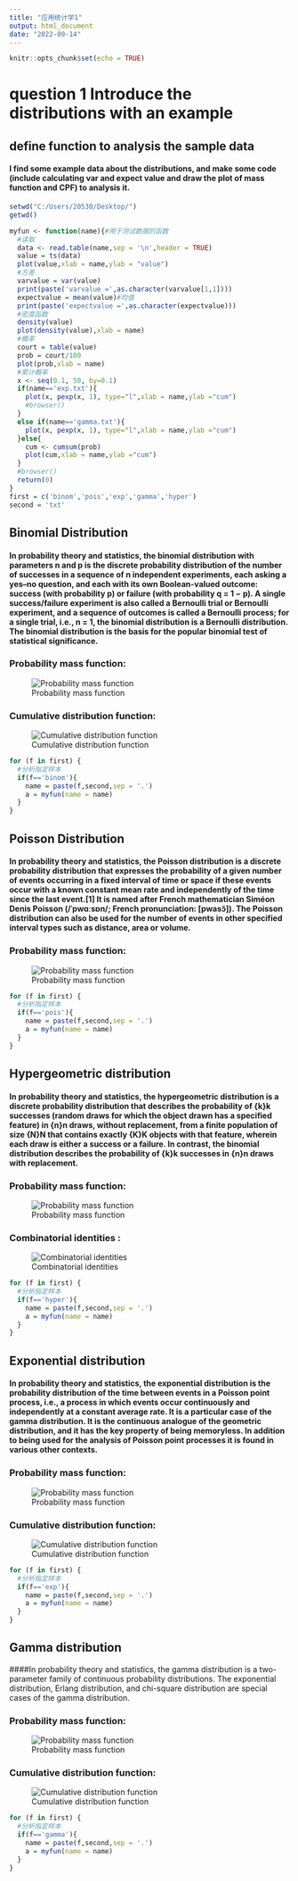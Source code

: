 ---
title: "应用统计学1"
output: html_document
date: "2022-09-14"
---

```{r setup, include=FALSE}
knitr::opts_chunk$set(echo = TRUE)
```

# question 1 Introduce the distributions with an example

## define function to analysis the sample data

#### I find some example data about the distributions, and make some code (include calculating var and expect value and draw the plot of mass function and CPF) to analysis it.

```{r}
setwd("C:/Users/20530/Desktop/")
getwd()

myfun <- function(name){#用于测试数据的函数
  #读取
  data <- read.table(name,sep = '\n',header = TRUE)
  value = ts(data)
  plot(value,xlab = name,ylab = "value")
  #方差
  varvalue = var(value)
  print(paste('varvalue =',as.character(varvalue[1,1])))
  expectvalue = mean(value)#均值
  print(paste('expectvalue =',as.character(expectvalue)))
  #密度函数
  density(value)
  plot(density(value),xlab = name)
  #概率
  court = table(value)
  prob = court/100
  plot(prob,xlab = name)
  #累计概率
  x <- seq(0.1, 50, by=0.1)
  if(name=='exp.txt'){
    plot(x, pexp(x, 1), type="l",xlab = name,ylab ="cum")
    #browser()
  }
  else if(name=='gamma.txt'){
    plot(x, pexp(x, 1), type="l",xlab = name,ylab ="cum")
  }else{
    cum <- cumsum(prob)
    plot(cum,xlab = name,ylab ="cum")
  }
  #browser()
  return(0)
}
first = c('binom','pois','exp','gamma','hyper')
second = 'txt'

```

## Binomial Distribution

#### In probability theory and statistics, the binomial distribution with parameters n and p is the discrete probability distribution of the number of successes in a sequence of n independent experiments, each asking a yes–no question, and each with its own Boolean-valued outcome: success (with probability p) or failure (with probability q = 1 − p). A single success/failure experiment is also called a Bernoulli trial or Bernoulli experiment, and a sequence of outcomes is called a Bernoulli process; for a single trial, i.e., n = 1, the binomial distribution is a Bernoulli distribution. The binomial distribution is the basis for the popular binomial test of statistical significance.

### Probability mass function:

![Probability mass function](C:/Users/20530/Desktop/binommass.svg "Probability mass function")

### Cumulative distribution function:


![Cumulative distribution function](C:/Users/20530/Desktop/binomcum.svg "Cumulative distribution function")


```{r}
for (f in first) {
  #分析指定样本
  if(f=='binom'){
    name = paste(f,second,sep = '.')
    a = myfun(name = name)
  }
}
```


## Poisson Distribution

#### In probability theory and statistics, the Poisson distribution is a discrete probability distribution that expresses the probability of a given number of events occurring in a fixed interval of time or space if these events occur with a known constant mean rate and independently of the time since the last event.[1] It is named after French mathematician Siméon Denis Poisson (/ˈpwɑːsɒn/; French pronunciation: ​[pwasɔ̃]). The Poisson distribution can also be used for the number of events in other specified interval types such as distance, area or volume.

### Probability mass function:

![Probability mass function](C:/Users/20530/Desktop/poismass.svg "Probability mass function")

```{r}
for (f in first) {
  #分析指定样本
  if(f=='pois'){
    name = paste(f,second,sep = '.')
    a = myfun(name = name)
  }
}
```

##  Hypergeometric distribution

#### In probability theory and statistics, the hypergeometric distribution is a discrete probability distribution that describes the probability of {\displaystyle k}k successes (random draws for which the object drawn has a specified feature) in {\displaystyle n}n draws, without replacement, from a finite population of size {\displaystyle N}N that contains exactly {\displaystyle K}K objects with that feature, wherein each draw is either a success or a failure. In contrast, the binomial distribution describes the probability of {\displaystyle k}k successes in {\displaystyle n}n draws with replacement.

### Probability mass function:

![Probability mass function](C:/Users/20530/Desktop/hypermass.svg "Probability mass function")

### Combinatorial identities :


![Combinatorial identities](C:/Users/20530/Desktop/hypercom.svg "Combinatorial identities")

```{r}
for (f in first) {
  #分析指定样本
  if(f=='hyper'){
    name = paste(f,second,sep = '.')
    a = myfun(name = name)
  }
}
```

## Exponential distribution

#### In probability theory and statistics, the exponential distribution is the probability distribution of the time between events in a Poisson point process, i.e., a process in which events occur continuously and independently at a constant average rate. It is a particular case of the gamma distribution. It is the continuous analogue of the geometric distribution, and it has the key property of being memoryless. In addition to being used for the analysis of Poisson point processes it is found in various other contexts.

### Probability mass function:

![Probability mass function](C:/Users/20530/Desktop/expmass.svg "Probability mass function")

### Cumulative distribution function:


![Cumulative distribution function](C:/Users/20530/Desktop/expcum.svg "Cumulative distribution function")

```{r}
for (f in first) {
  #分析指定样本
  if(f=='exp'){
    name = paste(f,second,sep = '.')
    a = myfun(name = name)
  }
}
```


## Gamma distribution

####In probability theory and statistics, the gamma distribution is a two-parameter family of continuous probability distributions. The exponential distribution, Erlang distribution, and chi-square distribution are special cases of the gamma distribution. 

### Probability mass function:

![Probability mass function](C:/Users/20530/Desktop/gammamass.svg "Probability mass function")


### Cumulative distribution function:


![Cumulative distribution function](C:/Users/20530/Desktop/gammacum.svg "Cumulative distribution function")


```{r}
for (f in first) {
  #分析指定样本
  if(f=='gamma'){
    name = paste(f,second,sep = '.')
    a = myfun(name = name)
  }
}
```